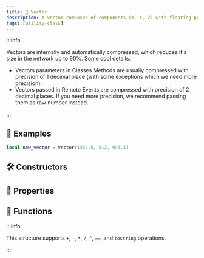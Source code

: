 ```yaml
---
title: 📐 Vector
description: A vector composed of components (X, Y, Z) with floating point precision.
tags: [utility-class]
---
```


<HeaderDeclaration type="Struct" name="Vector" open_source_url="Classes/Vector.lua" />


:::info

Vectors are internally and automatically compressed, which reduces it's size in the network up to 90%. Some cool details:
* Vectors parameters in Classes Methods are usually compressed with precision of 1 decimal place (with some exceptions which we need more precision).
* Vectors passed in Remote Events are compressed with precision of 2 decimal places. If you need more precision, we recommend passing them as raw number instead.

:::


## 🎒 Examples

```lua showLineNumbers
local new_vector = Vector(1452.5, 512, 943.1)
```


## 🛠 Constructors

<ConstructorDeclaration type="Struct" name="Vector" />


## 🧽 Properties

<PropertiesDeclaration type="Struct" name="Vector" />


## 🦠 Functions

:::info

This structure supports `+`, `-`, `*`, `/`, `^`, `==`, and `tostring` operations.

:::

<FunctionsDeclaration type="Struct" name="Vector" />
